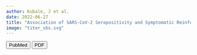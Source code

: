 ```yaml
---
author: Kubale, J et al.
date: 2022-06-27
title: "Association of SARS-CoV-2 Seropositivity and Symptomatic Reinfection in Children in Nicaragua"
image: "titer_sbs.svg"
---
```


::: column-body-outset
:::

::: column-body-outset
[<button type="button" class="btn btn-outline-dark mb-2">PubMed</button>](https://pubmed.ncbi.nlm.nih.gov/35759261/) [<button type="button" class="btn btn-outline-dark mb-2">PDF</button>](kubale_2022_jama.pdf)
:::
